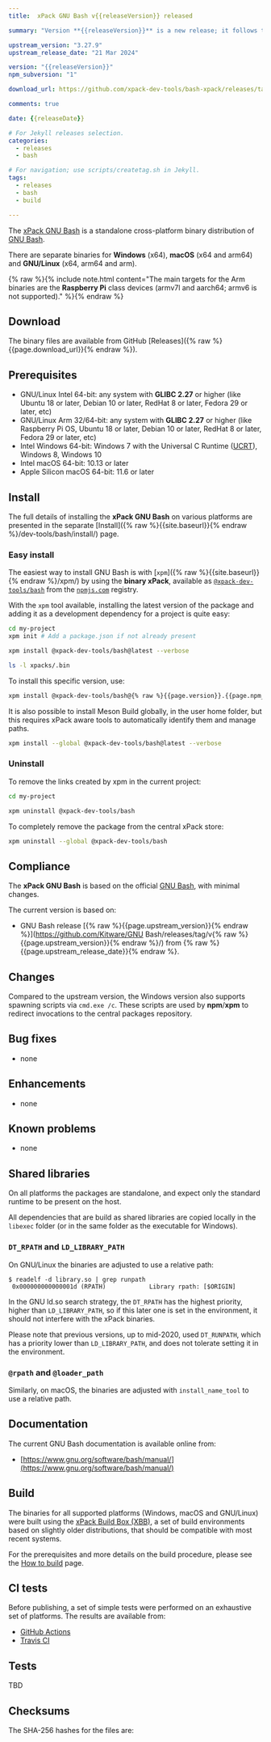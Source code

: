 ```yaml
---
title:  xPack GNU Bash v{{releaseVersion}} released

summary: "Version **{{releaseVersion}}** is a new release; it follows the upstream release."

upstream_version: "3.27.9"
upstream_release_date: "21 Mar 2024"

version: "{{releaseVersion}}"
npm_subversion: "1"

download_url: https://github.com/xpack-dev-tools/bash-xpack/releases/tag/v{{releaseVersion}}/

comments: true

date: {{releaseDate}}

# For Jekyll releases selection.
categories:
  - releases
  - bash

# For navigation; use scripts/createtag.sh in Jekyll.
tags:
  - releases
  - bash
  - build

---
```


The [xPack GNU Bash](https://xpack-dev-tools.github.io/bash-xpack/)
is a standalone cross-platform binary distribution of
[GNU Bash](https://www.gnu.org/software/bash/).

There are separate binaries for **Windows** (x64),
**macOS** (x64 and arm64)
and **GNU/Linux** (x64, arm64 and arm).

{% raw %}{% include note.html content="The main targets for the Arm binaries
are the **Raspberry Pi** class devices (armv7l and aarch64;
armv6 is not supported)." %}{% endraw %}

## Download

The binary files are available from GitHub [Releases]({% raw %}{{page.download_url}}{% endraw %}).

## Prerequisites

- GNU/Linux Intel 64-bit: any system with **GLIBC 2.27** or higher
  (like Ubuntu 18 or later, Debian 10 or later, RedHat 8 or later,
  Fedora 29 or later, etc)
- GNU/Linux Arm 32/64-bit: any system with **GLIBC 2.27** or higher
  (like Raspberry Pi OS, Ubuntu 18 or later, Debian 10 or later, RedHat 8 or later,
  Fedora 29 or later, etc)
- Intel Windows 64-bit: Windows 7 with the Universal C Runtime
  ([UCRT](https://support.microsoft.com/en-us/topic/update-for-universal-c-runtime-in-windows-c0514201-7fe6-95a3-b0a5-287930f3560c)),
  Windows 8, Windows 10
- Intel macOS 64-bit: 10.13 or later
- Apple Silicon macOS 64-bit: 11.6 or later

## Install

The full details of installing the **xPack GNU Bash** on various platforms
are presented in the separate
[Install]({% raw %}{{site.baseurl}}{% endraw %}/dev-tools/bash/install/) page.

### Easy install

The easiest way to install GNU Bash is with
[`xpm`]({% raw %}{{site.baseurl}}{% endraw %}/xpm/)
by using the **binary xPack**, available as
[`@xpack-dev-tools/bash`](https://www.npmjs.com/package/@xpack-dev-tools/bash)
from the [`npmjs.com`](https://www.npmjs.com) registry.

With the `xpm` tool available, installing
the latest version of the package and adding it as
a development dependency for a project is quite easy:

```sh
cd my-project
xpm init # Add a package.json if not already present

xpm install @xpack-dev-tools/bash@latest --verbose

ls -l xpacks/.bin
```

To install this specific version, use:

```sh
xpm install @xpack-dev-tools/bash@{% raw %}{{page.version}}.{{page.npm_subversion}}{% endraw %} --verbose
```

It is also possible to install Meson Build globally, in the user home folder,
but this requires xPack aware tools to automatically identify them and
manage paths.

```sh
xpm install --global @xpack-dev-tools/bash@latest --verbose
```

### Uninstall

To remove the links created by xpm in the current project:

```sh
cd my-project

xpm uninstall @xpack-dev-tools/bash
```

To completely remove the package from the central xPack store:

```sh
xpm uninstall --global @xpack-dev-tools/bash
```

## Compliance

The **xPack GNU Bash** is based on the official
[GNU Bash](https://www.gnu.org/software/bash/), with minimal changes.

The current version is based on:

- GNU Bash release
[{% raw %}{{page.upstream_version}}{% endraw %}](https://github.com/Kitware/GNU Bash/releases/tag/v{% raw %}{{page.upstream_version}}{% endraw %}/)
from {% raw %}{{page.upstream_release_date}}{% endraw %}.

## Changes

Compared to the upstream version, the Windows version also supports
spawning scripts via `cmd.exe /c`. These scripts are used by **npm**/**xpm**
to redirect invocations to the central packages repository.

## Bug fixes

- none

## Enhancements

- none

## Known problems

- none

## Shared libraries

On all platforms the packages are standalone, and expect only the standard
runtime to be present on the host.

All dependencies that are build as shared libraries are copied locally
in the `libexec` folder (or in the same folder as the executable for Windows).

### `DT_RPATH` and `LD_LIBRARY_PATH`

On GNU/Linux the binaries are adjusted to use a relative path:

```console
$ readelf -d library.so | grep runpath
 0x000000000000001d (RPATH)            Library rpath: [$ORIGIN]
```

In the GNU ld.so search strategy, the `DT_RPATH` has
the highest priority, higher than `LD_LIBRARY_PATH`, so if this later one
is set in the environment, it should not interfere with the xPack binaries.

Please note that previous versions, up to mid-2020, used `DT_RUNPATH`, which
has a priority lower than `LD_LIBRARY_PATH`, and does not tolerate setting
it in the environment.

### `@rpath` and `@loader_path`

Similarly, on macOS, the binaries are adjusted with `install_name_tool` to use a
relative path.

## Documentation

The current GNU Bash documentation is available online from:

- [https://www.gnu.org/software/bash/manual/](https://www.gnu.org/software/bash/manual/)

## Build

The binaries for all supported platforms
(Windows, macOS and GNU/Linux) were built using the
[xPack Build Box (XBB)](https://xpack.github.io/xbb/), a set
of build environments based on slightly older distributions, that should be
compatible with most recent systems.

For the prerequisites and more details on the build procedure, please see the
[How to build](https://github.com/xpack-dev-tools/bash-xpack/blob/xpack/README-BUILD.md) page.

## CI tests

Before publishing, a set of simple tests were performed on an exhaustive
set of platforms. The results are available from:

- [GitHub Actions](https://github.com/xpack-dev-tools/bash-xpack/actions/)
- [Travis CI](https://app.travis-ci.com/github/xpack-dev-tools/bash-xpack/builds/)

## Tests

TBD

## Checksums

The SHA-256 hashes for the files are:
